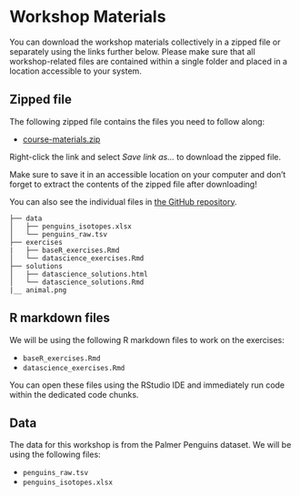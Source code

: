 # Workshop Materials

You can download the workshop materials collectively in a zipped file or 
separately using the links further below. Please make sure that all 
workshop-related files are contained within a single folder and placed in a 
location accessible to your system.

## Zipped file

The following zipped file contains the files you need to follow along: 

- [course-materials.zip](https://github.com/UtrechtUniversity/workshop-introduction-to-R-and-data/raw/main/course-materials.zip)

Right-click the link and select _Save link as..._ to download the zipped file.

Make sure to save it in an accessible location on your computer and don’t forget to extract the contents of the zipped file after downloading!

You can also see the individual files in [the GitHub repository](https://github.com/UtrechtUniversity/workshop-introduction-to-R-and-data/tree/main/course-materials).

```
├── data
│   ├── penguins_isotopes.xlsx
│   └── penguins_raw.tsv
├── exercises
|   ├── baseR_exercises.Rmd
│   └── datascience_exercises.Rmd
├── solutions
│   ├── datascience_solutions.html
│   └── datascience_solutions.Rmd
|__ animal.png

```

## R markdown files

We will be using the following R markdown files to work on the exercises:

- `baseR_exercises.Rmd`
- `datascience_exercises.Rmd`

You can open these files using the RStudio IDE and immediately run code within
the dedicated code chunks.

## Data
The data for this workshop is from the Palmer Penguins dataset. 
We will be using the following files:

- `penguins_raw.tsv`
- `penguins_isotopes.xlsx`